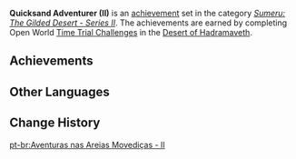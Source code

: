 {{Achievement Set Infobox
|primogems    = {{Achievement/Primogems|Quicksand Adventurer (II)}}
|total        = {{Achievement/Total|Quicksand Adventurer (II)}}
|category     = Sumeru: The Gilded Desert - Series II
}}
'''Quicksand Adventurer (II)''' is an [[achievement]] set in the category ''[[Sumeru: The Gilded Desert - Series II]]''. The achievements are earned by completing Open World [[Time Trial Challenge]]s in the [[Desert of Hadramaveth]].

==Achievements==
{{Achievements by Category Table|Quicksand Adventurer (II)}}
<!--
==Notes==

==Trivia==
-->
==Other Languages==
{{Other Languages
|en      = Quicksand Adventurer (II)
|zhs     = 流沙的冒险家・其二
|zhs_rm  = Liúshā de Màoxiǎn-jiā - Qǐ Èr
|zht     = 流沙的冒險家・其二
|zht_rm  = Liúshā de Màoxiǎn-jiā - Qǐ Èr
|zh_tl   = 
|ja      = 流砂の冒険者・2
|ja_rm   = Ryuusha no Boukensha - Ni
|ja_tl   = Quicksand Adventurer - Two
|ko      = 사막의 모험가・두 번째
|ko_rm   = Samak-ui Moheomga - Du Beonjjae
|ko_tl   = Adventurer of the Desert - Second
|es      = {{MC|m=Aventurero|f=Aventurera}} del desierto (II)
|es_tl   = {{MC|Adventurer|mf=1}} of the Desert (II)
|fr      = Péripéties sur les terres désertiques (2)
|fr_tl   = Peripetia on the Desert Lands (2)
|ru      = Искатель приключений в зыбучих песках II
|ru_tl   = Quicksand Adventurer II
|th      = นักผจญภัยแห่งทรายดูด: ตอนที่ 2
|th_rm   = 
|th_tl   = 
|vi      = Nhà Mạo Hiểm Sa Mạc II
|vi_tl   = Desert Adventurer II
|de      = Abenteurer im Treibsand II
|de_tl   = Adventurer Within Quicksand II
|id      = Petualang Pasir Isap (II)
|id_tl   = Quicksand Adventurer (II)
|pt      = Aventuras nas Areias Movediças - II
|pt_tl   = 
|tr      = Bataklık Maceracısı (II)
|tr_tl   = Quicksand Adventurer (II)
|it      = Avventure nelle sabbie mobili (II)
|it_tl   = Adventures in the Quicksands (II)
}}

==Change History==
{{Change History|3.4}}
<!--
==References==
{{Reflist}}
-->

[[pt-br:Aventuras nas Areias Movediças - II]]